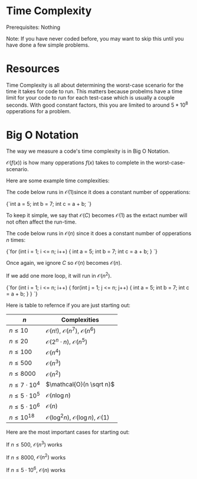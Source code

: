 


<Sidebar moduleId={moduleId} /> 

# Time Complexity

Prerequisites: Nothing

Note: If you have never coded before, you may want to skip this until you have done a few simple problems.

# Resources

<ResourceList moduleId={moduleId} topicId={topicId}/>

Time Complexity is all about determining the worst-case scenario for the time it takes for code to run. 
This matters because probelms have a time limit for your code to run for each test-case which is usually a couple seconds.
With good constant factors, this you are limited to around $5 * 10^8$ opperations for a problem. 

# Big O Notation

The way we measure a code's time complexity is in Big O Notation. 

$\mathcal{O}(f(x))$ is how many opperations $f(x)$ takes to complete in the worst-case-scenario. 

Here are some example time complexities: 


The code below runs in $\mathcal{O}(1)$since it does a constant number of opperations:

<div style={{ transform: 'translateX(150px)' }}>
  <SyntaxHighlighter language="cpp" style={okaidia}>
{`int a = 5; 
int b = 7; 
int c = a + b; 
`}
  </SyntaxHighlighter>
</div>


To keep it simple, we say that $\mathcal{O}(C)$ becomes $\mathcal{O}(1)$
as the extact number will not often affect the run-time. 

The code below runs in $\mathcal{O}(n)$ since it does a constant number of opperations $n$ times: 

<div style={{ transform: 'translateX(150px)' }}>
  <SyntaxHighlighter language="cpp" style={okaidia}>
{`for (int i = 1; i <= n; i++) {
    int a = 5; 
    int b = 7; 
    int c = a + b; 
}
`}
  </SyntaxHighlighter>
</div>


Once again, we ignore $C$ so $\mathcal{O}(n)$ becomes $\mathcal{O}(n)$.

If we add one more loop, it will run in $\mathcal{O}(n^2)$.

<div style={{ transform: 'translateX(150px)' }}>
  <SyntaxHighlighter language="cpp" style={okaidia}>
{`for (int i = 1; i <= n; i++) {
    for(int j = 1; j <= n; j++) {
        int a = 5; 
        int b = 7; 
        int c = a + b; 
    }
}
`}
  </SyntaxHighlighter>
</div>


Here is table to refernce if you are just starting out:

| $n$                  | Complexities                                                        |
| -------------------- | ----------------------------------------------------------------    |
| $n \le 10$           | $\mathcal{O}(n!)$, $\mathcal{O}(n^7)$, $\mathcal{O}(n^6)$           |
| $n \le 20$           | $\mathcal{O}(2^n \cdot n)$, $\mathcal{O}(n^5)$                      |
| $n \le 100$          | $\mathcal{O}(n^4)$                                                  |
| $n \le 500$          | $\mathcal{O}(n^3)$                                                  |
| $n \le 8000$         | $\mathcal{O}(n^2)$                                                  |
| $n \le 7 \cdot 10^4$ | $\mathcal{O}(n \sqrt n)$                                            |
| $n \le 5 \cdot 10^5$ | $\mathcal{O}(n \log n)$                                             |
| $n \le 5 \cdot 10^6$ | $\mathcal{O}(n)$                                                    |
| $n \le 10^{18}$      | $\mathcal{O}(\log^2 n)$, $\mathcal{O}(\log n)$, $\mathcal{O}(1)$ | 

Here are the most important cases for starting out: 

If $n \le 500$,  $\mathcal{O}(n^3)$ works

If $n \le 8000$,  $\mathcal{O}(n^2)$ works

If $n \le 5 \cdot 10^6$,  $\mathcal{O}(n)$ works

<TopicProgress moduleId={moduleId} topicId={topicId} />



